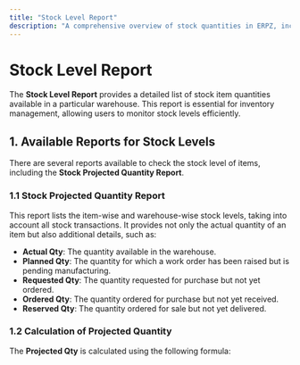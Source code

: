 ```yaml
---
title: "Stock Level Report"
description: "A comprehensive overview of stock quantities in ERPZ, including projected inventory levels."
---
```


# Stock Level Report

The **Stock Level Report** provides a detailed list of stock item quantities available in a particular warehouse. This report is essential for inventory management, allowing users to monitor stock levels efficiently.

## 1. Available Reports for Stock Levels

There are several reports available to check the stock level of items, including the **Stock Projected Quantity Report**.

### 1.1 Stock Projected Quantity Report

This report lists the item-wise and warehouse-wise stock levels, taking into account all stock transactions. It provides not only the actual quantity of an item but also additional details, such as:

- **Actual Qty**: The quantity available in the warehouse.
- **Planned Qty**: The quantity for which a work order has been raised but is pending manufacturing.
- **Requested Qty**: The quantity requested for purchase but not yet ordered.
- **Ordered Qty**: The quantity ordered for purchase but not yet received.
- **Reserved Qty**: The quantity ordered for sale but not yet delivered.

### 1.2 Calculation of Projected Quantity

The **Projected Qty** is calculated using the following formula:

